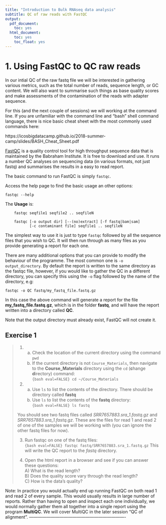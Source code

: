 ```yaml
---
title: "Introduction to Bulk RNAseq data analysis"
subtitle: QC of raw reads with FastQC
output:
  pdf_document:
    toc: yes
  html_document:
    toc: yes
    toc_float: yes
---
```


# 1. Using FastQC to QC raw reads

In our intial QC of the raw fastq file we will be interested in gathering
various metrics, such as the total number of reads, sequence length, or GC
content.  We will also want to summarise such things as base quality scores and
make assessments of the contamination of the reads with adapter sequence.

For this (and the next couple of sessions) we will working at the command line.
If you are unfamiliar with the command line and "bash" shell command language,
there is nice basic cheat sheet with the most commonly used commands here:

https://icosbigdatacamp.github.io/2018-summer-camp/slides/BASH_Cheat_Sheet.pdf

[FastQC](https://www.bioinformatics.babraham.ac.uk/projects/fastqc/) is a
quality control tool for high throughput sequence data that is maintained
by the Babraham Institute. It is free to download and use. It runs a number
QC analyses on sequencing data (in various formats, not just fastq) and 
summarises the results in a easy to read report.

The basic command to run FastQC is simply `fastqc`. 

Access the help page to find the basic usage an other options:

`fastqc --help`

The **Usage** is:

```
	fastqc seqfile1 seqfile2 .. seqfileN

    fastqc [-o output dir] [--(no)extract] [-f fastq|bam|sam]
           [-c contaminant file] seqfile1 .. seqfileN
```

The simplest way to use it is just to type `fastqc` followed by all the sequence 
files that you wish to QC. It will then run through as many files as you provide 
generating a report for each one.

There are many additional options that you can provide to modify the behaviour
of the programme. The most common one is `-o output_directory`. By default the
report is written to the same directory as the fastqc file, however, if you
would like to gather the QC in a different directory, you can specify this
using the `-o` flag followed by the name of the directory, e.g:

```
fastqc -o QC fastq/my_fastq_file.fastq.gz
```

In this case the above command will generate a report for the file
**my_fastq_file.fastq.gz**, which is in the folder **fastq**, and will have the
report written into a directory called **QC**.

Note that the output directory must already exist, FastQC will not create it.

## Exercise 1

> 1. 
>       a) Check the location of the current directory using the command `pwd`  
>       b) If the current directory is not
>       `Course_Materials`, then navigate to the
>       **Course_Materials** directory using the `cd` (**c**hange
>       **d**irectory) command:  
>```{bash eval=FALSE}
> cd ~/Course_Materials
>```
>
> 2.   
>       a) Use `ls` to list the contents of the directory. There should be directory
>    called **fastq**    
>       b) Use `ls` to list the contents of the **fastq** directory:  
>```{bash eval=FALSE}
> ls fastq
>```
>
> You should see two fastq files called *SRR7657883.sra_1.fastq.gz* and
> *SRR7657883.sra_1.fastq.gz*. These are the files for read 1 and read 2
> of one of the samples we will be working with (you can ignore the other fastq
> files for now).
>
>
> 3. Run fastqc on one of the fastq files:  
>```{bash eval=FALSE}
> fastqc fastq/SRR7657883.sra_1.fastq.gz  
>```
> This will write the QC report to the *fastq* directory.
>
> 4. Open the html report in a browser and see if you can answer these questions:  
>           A) What is the read length?  
>           B) Does the quality score vary through the read length?  
>           C) How is the data's quality?  

Note: In practice you would actually end up running FastQC on both read 1 and read 2
of every sample. This would usually results in large number of reports. Rather than
having to open and inspect each one individually, we would normally gather them all
together into a single report using the program **MultiQC**. We will cover
MultiQC in the later session "QC of alignment".
-------------------------------------------------------------------
